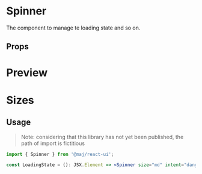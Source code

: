 
# Spinner

The component to manage te loading state and so on.

## Props

<ArgsTable of={Spinner} />

# Preview

<Preview>
  <Spinner size='sm' intent="danger" />
</Preview>

# Sizes

<Preview>
  <div className="mr-4">
    <Spinner size="lg" intent="danger" />
  </div>
  <div className="mr-4">
    <Spinner size="md" intent="danger" />
  </div>
  <Spinner size="sm" intent="danger" />
</Preview>

## Usage

> Note: considering that this library has not yet been published, the path of import is fictitious

```jsx
import { Spinner } from '@maj/react-ui';

const LoadingState = (): JSX.Element => <Spinner size="md" intent="danger" />;
```
